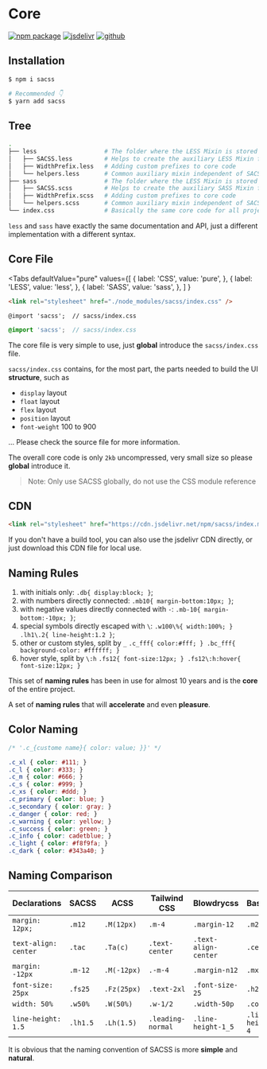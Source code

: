 # Core

[![npm package][npm-badge]][npm-url]
[![jsdelivr][jsdelivr-badge]][jsdelivr-url]
[![github][git-badge]][git-url]

[npm-badge]: https://img.shields.io/npm/v/sacss.svg
[npm-url]: https://www.npmjs.org/package/sacss
[npm-downloads]: https://img.shields.io/npm/dw/sacss
[git-url]: https://github.com/ziven27/SACSS
[git-badge]: https://img.shields.io/github/stars/ziven27/SACSS.svg?style=social
[jsdelivr-badge]: https://data.jsdelivr.com/v1/package/npm/sacss/badge
[jsdelivr-url]: https://www.jsdelivr.com/package/npm/sacss

## Installation

```bash
$ npm i sacss

# Recommended 👇
$ yarn add sacss
```

## Tree

```bash
.
├── less                   # The folder where the LESS Mixin is stored
│   ├── SACSS.less         # Helps to create the auxiliary LESS Mixin for SACSS
│   ├── WidthPrefix.less   # Adding custom prefixes to core code
│   └── helpers.less       # Common auxiliary mixin independent of SACSS
├── sass                   # The folder where the LESS Mixin is stored
│   ├── SACSS.scss         # Helps to create the auxiliary SASS Mixin for SACSS
│   ├── WidthPrefix.scss   # Adding custom prefixes to core code
│   └── helpers.scss       # Common auxiliary mixin independent of SACSS
└── index.css              # Basically the same core code for all projects (only recommended for customization, naming prefixes);
```

`less` and `sass` have exactly the same documentation and API, just a different implementation with a different syntax.

## Core File


<Tabs
  defaultValue="pure"
  values={[
    { label: 'CSS', value: 'pure', },
    { label: 'LESS', value: 'less', },
    { label: 'SASS', value: 'sass', },
  ]
}
>

<TabItem value="pure">

```html
<link rel="stylesheet" href="./node_modules/sacss/index.css" />
```

</TabItem>
<TabItem value="less">

```less
@import 'sacss';  // sacss/index.css
```

</TabItem>
<TabItem value="sass">

```scss
@import 'sacss';  // sacss/index.css
```

</TabItem>

</Tabs>

The core file is very simple to use, just **global** introduce the `sacss/index.css` file.

`sacss/index.css` contains, for the most part, the parts needed to build the UI **structure**, such as

- `display` layout
- `float` layout
- `flex` layout
- `position` layout
- `font-weight` 100 to 900

... Please check the source file for more information.

The overall core code is only `2kb` uncompressed, very small size so please **global** introduce it.

> ️️Note: Only use SACSS globally, do not use the CSS module reference

## CDN

```html
<link rel="stylesheet" href="https://cdn.jsdelivr.net/npm/sacss/index.min.css" />
```

If you don't have a build tool, you can also use the jsdelivr CDN directly, or just download this CDN file for local use.

## Naming Rules

1. with initials only: `.db{ display:block; }`;
2. with numbers directly connected: `.mb10{ margin-bottom:10px; }`;
3. with negative values directly connected with `-`: `.mb-10{ margin-bottom:-10px; }`;
4. special symbols directly escaped with `\`: `.w100\%{ width:100%; } .lh1\.2{ line-height:1.2 }`;
5. other or custom styles, split by `_` `.c_fff{ color:#fff; } .bc_fff{ background-color: #ffffff; }`
6. hover style, split by `\:h` `.fs12{ font-size:12px; } .fs12\:h:hover{ font-size:12px; }`

This set of **naming rules** has been in use for almost 10 years and is the **core** of the entire project.

A set of **naming rules** that will **accelerate** and even **pleasure**.

## Color Naming

```css
/* '.c_{custome name}{ color: value; }}' */

.c_xl { color: #111; }
.c_l { color: #333; }
.c_m { color: #666; }
.c_s { color: #999; }
.c_xs { color: #ddd; }
.c_primary { color: blue; }
.c_secondary { color: gray; }
.c_danger { color: red; }
.c_warning { color: yellow; }
.c_success { color: green; }
.c_info { color: cadetblue; }
.c_light { color: #f8f9fa; }
.c_dark { color: #343a40; }
```

## Naming Comparison

| Declarations         | SACSS     | ACSS       | Tailwind CSS      | Blowdrycss           | Basscss          | Tachyons   |
| -------------------- | -------- | ----------- | ----------------- | -------------------- | ---------------- | ---------- |
| `margin: 12px;`      | `.m12`   | `.M(12px)`  | `.m-4`            | `.margin-12`         | `.m2`            | `.ma3`     |
| `text-align: center` | `.tac`   | `.Ta(c)`    | `.text-center`    | `.text-align-center` | `.center`        | `.tc`      |
| `margin: -12px`      | `.m-12`  | `.M(-12px)` | `.-m-4`           | `.margin-n12`        | `.mxn2`          | `.na3`     |
| `font-size: 25px`    | `.fs25`  | `.Fz(25px)` | `.text-2xl`       | `.font-size-25`      | `.h2`            | `.f3`      |
| `width: 50%`         | `.w50%`  | `.W(50%)`   | `.w-1/2`          | `.width-50p`         | `.col-6`         | `.w-50`    |
| `line-height: 1.5`   | `.lh1.5` | `.Lh(1.5)`  | `.leading-normal` | `.line-height-1_5`   | `.line-height-4` | `.lh-copy` |

It is obvious that the naming convention of SACSS is more **simple** and **natural**.
